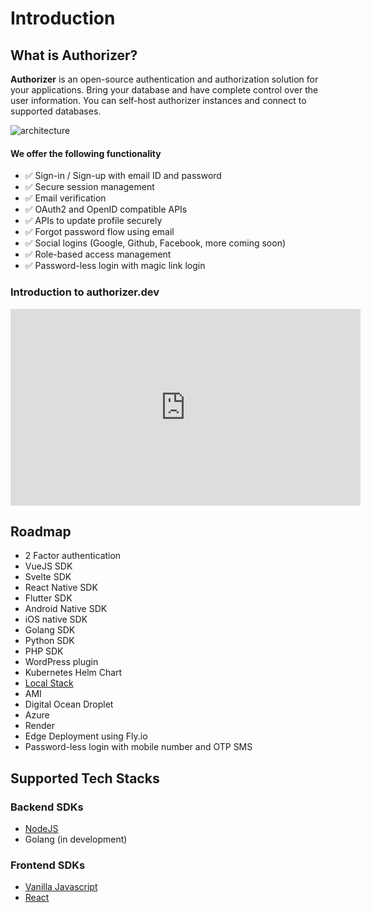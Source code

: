 # Introduction

## What is Authorizer?

**Authorizer** is an open-source authentication and authorization solution for your applications. Bring your database and have complete control over the user information. You can self-host authorizer instances and connect to supported databases.

<img src="/images/authorizer-architecture.png" alt="architecture" />

#### We offer the following functionality

- ✅ Sign-in / Sign-up with email ID and password
- ✅ Secure session management
- ✅ Email verification
- ✅ OAuth2 and OpenID compatible APIs
- ✅ APIs to update profile securely
- ✅ Forgot password flow using email
- ✅ Social logins (Google, Github, Facebook, more coming soon)
- ✅ Role-based access management
- ✅ Password-less login with magic link login

### Introduction to authorizer.dev

<div>
  <iframe
    width="560"
    height="315"
    src="https://www.youtube.com/embed/uQka5O2RwpU"
    title="YouTube video player"
    frameBorder="0"
    allow="accelerometer; autoplay; clipboard-write; encrypted-media; gyroscope; picture-in-picture"
    allowFullScreen
  ></iframe>
</div>

## Roadmap

- 2 Factor authentication
- VueJS SDK
- Svelte SDK
- React Native SDK
- Flutter SDK
- Android Native SDK
- iOS native SDK
- Golang SDK
- Python SDK
- PHP SDK
- WordPress plugin
- Kubernetes Helm Chart
- [Local Stack](https://github.com/localstack/localstack)
- AMI
- Digital Ocean Droplet
- Azure
- Render
- Edge Deployment using Fly.io
- Password-less login with mobile number and OTP SMS

## Supported Tech Stacks

### Backend SDKs

- [NodeJS](https://github.com/authorizerdev/authorizer-js)
- Golang (in development)

### Frontend SDKs

- [Vanilla Javascript](https://github.com/authorizerdev/authorizer-js)
- [React](https://github.com/authorizerdev/authorizer-react)
